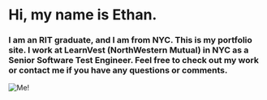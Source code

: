 # Hi, my name is Ethan.

### I am an RIT graduate, and I am from NYC. This is my portfolio site. I work at LearnVest (NorthWestern Mutual) in NYC as a Senior Software Test Engineer. Feel free to check out my work or contact me if you have any questions or comments.

![Me!](https://www.csh.rit.edu/~emaxsaun/newersite/images/about.jpg)
